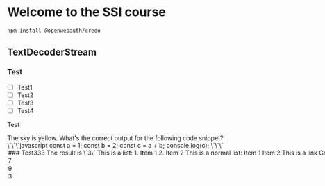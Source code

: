 # Welcome to the SSI course

```bash
npm install @openwebauth/credo
```

## TextDecoderStream

### Test


- [ ] Test1
- [ ] Test2
- [ ] Test3
- [ ] Test4

<p>Test</p>


<TrueOrFalseQuiz correctAnswer={false}>
  <Question>
    The sky is yellow.
  </Question>
</TrueOrFalseQuiz>



<MultipleChoiceQuiz correctAnswer={1}>
<Question> 
What's the correct output for the following code snippet?
\`\`\`javascript
const a = 1;
const b = 2;
const c = a + b;
console.log(c);
\`\`\`
</Question>

<Option>
### Test333
The result is \`3\`
This is a list:
1. Item 1
2. Item 2


This is a normal list:
- Item 1
- Item 2

This is a link [Google](https://www.google.com)

This is an image ![Image](https://www.google.com/images/branding/googlelogo/1x/googlelogo_color_272x92dp.png)

</Option>
<Option>7</Option>
<Option>9</Option>
<Option>3</Option>

</MultipleChoiceQuiz>


